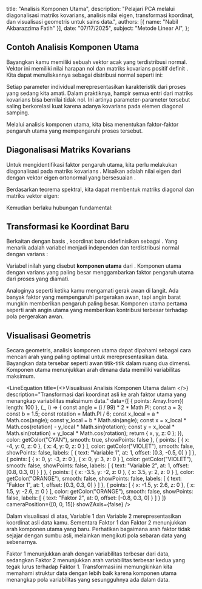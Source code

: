   title: "Analisis Komponen Utama",
  description: "Pelajari PCA melalui diagonalisasi matriks kovarians, analisis nilai eigen, transformasi koordinat, dan visualisasi geometris untuk sains data.",
  authors: [{ name: "Nabil Akbarazzima Fatih" }],
  date: "07/17/2025",
  subject: "Metode Linear AI",
};


## Contoh Analisis Komponen Utama

Bayangkan kamu memiliki sebuah vektor acak <InlineMath math="x \in \mathbb{R}^n" /> yang terdistribusi normal. Vektor ini memiliki nilai harapan nol <InlineMath math="0 \in \mathbb{R}^n" /> dan matriks kovarians positif definit <InlineMath math="C \in \mathbb{R}^{n \times n}" />. Kita dapat menuliskannya sebagai distribusi normal seperti ini:

<MathContainer>
<BlockMath math="x \sim N(0, C)" />
</MathContainer>

Setiap parameter individual <InlineMath math="x_i" /> merepresentasikan karakteristik dari proses yang sedang kita amati. Dalam praktiknya, hampir semua entri dari matriks kovarians <InlineMath math="C" /> bisa bernilai tidak nol. Ini artinya parameter-parameter tersebut saling berkorelasi kuat karena adanya kovarians pada elemen diagonal samping.

Melalui analisis komponen utama, kita bisa menentukan faktor-faktor pengaruh utama yang mempengaruhi proses tersebut.

## Diagonalisasi Matriks Kovarians

Untuk mengidentifikasi faktor pengaruh utama, kita perlu melakukan diagonalisasi pada matriks kovarians <InlineMath math="C" />. Misalkan <InlineMath math="\lambda_1 \geq \ldots \geq \lambda_n > 0" /> adalah nilai eigen dari <InlineMath math="C" /> dengan vektor eigen ortonormal yang bersesuaian <InlineMath math="v_1, \ldots, v_n" />.

Berdasarkan teorema spektral, kita dapat membentuk matriks diagonal dan matriks vektor eigen:

<MathContainer>
<BlockMath math="\Lambda = \begin{pmatrix} \lambda_1 & & 0 \\ & \ddots & \\ 0 & & \lambda_n \end{pmatrix}" />
<BlockMath math="S = (v_1 \quad \ldots \quad v_n)" />
</MathContainer>

Kemudian berlaku hubungan fundamental:

<MathContainer>
<BlockMath math="\Lambda = S^T \cdot C \cdot S" />
</MathContainer>

## Transformasi ke Koordinat Baru

Berkaitan dengan basis <InlineMath math="v_1, \ldots, v_n" />, koordinat baru didefinisikan sebagai <InlineMath math="y = S^T x" />. Yang menarik adalah variabel <InlineMath math="y_i" /> menjadi independen dan terdistribusi normal dengan varians <InlineMath math="\lambda_i" />:

<MathContainer>
<BlockMath math="y_i \sim N(0, \lambda_i), \quad i = 1, \ldots, n" />
</MathContainer>

Variabel <InlineMath math="y_i" /> inilah yang disebut **komponen utama** dari <InlineMath math="x" />. Komponen utama dengan varians <InlineMath math="\lambda_i" /> yang paling besar menggambarkan faktor pengaruh utama dari proses yang diamati.

Analoginya seperti ketika kamu mengamati gerak awan di langit. Ada banyak faktor yang mempengaruhi pergerakan awan, tapi angin barat mungkin memberikan pengaruh paling besar. Komponen utama pertama seperti arah angin utama yang memberikan kontribusi terbesar terhadap pola pergerakan awan.

## Visualisasi Geometris

Secara geometris, analisis komponen utama dapat dipahami sebagai cara mencari arah yang paling optimal untuk merepresentasikan data. Bayangkan data tersebar seperti awan titik-titik dalam ruang dua dimensi. Komponen utama menunjukkan arah dimana data memiliki variabilitas maksimum.

<LineEquation
  title={<>Visualisasi Analisis Komponen Utama dalam <InlineMath math="\mathbb{R}^2" /></>}
  description="Transformasi dari koordinat asli ke arah faktor utama yang menangkap variabilitas maksimum data."
  data={[
    {
      points: Array.from({ length: 100 }, (_, i) => {
        const angle = (i / 99) * 2 * Math.PI;
        const a = 3;
        const b = 1.5;
        const rotation = Math.PI / 6;
        const x_local = a * Math.cos(angle);
        const y_local = b * Math.sin(angle);
        const x = x_local * Math.cos(rotation) - y_local * Math.sin(rotation);
        const y = x_local * Math.sin(rotation) + y_local * Math.cos(rotation);
        return { x, y, z: 0 };
      }),
      color: getColor("CYAN"),
      smooth: true,
      showPoints: false
    },
    {
      points: [
        { x: -4, y: 0, z: 0 },
        { x: 4, y: 0, z: 0 }
      ],
      color: getColor("VIOLET"),
      smooth: false,
      showPoints: false,
      labels: [
        {
          text: "Variable 1",
          at: 1,
          offset: [0.3, -0.5, 0]
        }
      ]
    },
    {
      points: [
        { x: 0, y: -3, z: 0 },
        { x: 0, y: 3, z: 0 }
      ],
      color: getColor("VIOLET"),
      smooth: false,
      showPoints: false,
      labels: [
        {
          text: "Variable 2",
          at: 1,
          offset: [0.8, 0.3, 0]
        }
      ]
    },
    {
      points: [
        { x: -3.5, y: -2, z: 0 },
        { x: 3.5, y: 2, z: 0 }
      ],
      color: getColor("ORANGE"),
      smooth: false,
      showPoints: false,
      labels: [
        {
          text: "Faktor 1",
          at: 1,
          offset: [0.3, 0.3, 0]
        }
      ]
    },
    {
      points: [
        { x: -1.5, y: 2.6, z: 0 },
        { x: 1.5, y: -2.6, z: 0 }
      ],
      color: getColor("ORANGE"),
      smooth: false,
      showPoints: false,
      labels: [
        {
          text: "Faktor 2",
          at: 0,
          offset: [-0.8, 0.3, 0]
        }
      ]
    }
  ]}
  cameraPosition={[0, 0, 15]}
  showZAxis={false}
/>

Dalam visualisasi di atas, Variable 1 dan Variable 2 merepresentasikan koordinat asli data kamu. Sementara Faktor 1 dan Faktor 2 menunjukkan arah komponen utama yang baru. Perhatikan bagaimana arah faktor tidak sejajar dengan sumbu asli, melainkan mengikuti pola sebaran data yang sebenarnya.

Faktor 1 menunjukkan arah dengan variabilitas terbesar dari data, sedangkan Faktor 2 menunjukkan arah variabilitas terbesar kedua yang tegak lurus terhadap Faktor 1. Transformasi ini memungkinkan kita memahami struktur data dengan lebih baik karena komponen utama menangkap pola variabilitas yang sesungguhnya ada dalam data.